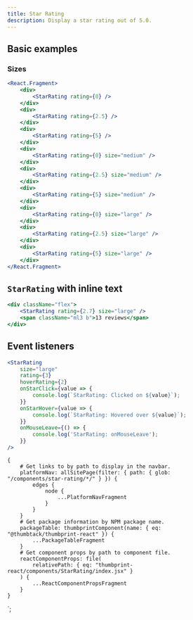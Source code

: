 ```yaml
---
title: Star Rating
description: Display a star rating out of 5.0.
---
```



<ComponentHeader data={props.data} />

## Basic examples

### Sizes

```jsx
<React.Fragment>
    <div>
        <StarRating rating={0} />
    </div>
    <div>
        <StarRating rating={2.5} />
    </div>
    <div>
        <StarRating rating={5} />
    </div>
    <div>
        <StarRating rating={0} size="medium" />
    </div>
    <div>
        <StarRating rating={2.5} size="medium" />
    </div>
    <div>
        <StarRating rating={5} size="medium" />
    </div>
    <div>
        <StarRating rating={0} size="large" />
    </div>
    <div>
        <StarRating rating={2.5} size="large" />
    </div>
    <div>
        <StarRating rating={5} size="large" />
    </div>
</React.Fragment>
```

## `StarRating` with inline text

```jsx
<div className="flex">
    <StarRating rating={2.7} size="large" />
    <span className="ml3 b">13 reviews</span>
</div>
```

## Event listeners

```jsx
<StarRating
    size="large"
    rating={3}
    hoverRating={2}
    onStarClick={value => {
        console.log(`StarRating: Clicked on ${value}`);
    }}
    onStarHover={value => {
        console.log(`StarRating: Hovered over ${value}`);
    }}
    onMouseLeave={() => {
        console.log('StarRating: onMouseLeave');
    }}
/>
```

<ComponentFooter data={props.data} />

    {
        # Get links to by path to display in the navbar.
        platformNav: allSitePage(filter: { path: { glob: "/components/star-rating/*/" } }) {
            edges {
                node {
                    ...PlatformNavFragment
                }
            }
        }
        # Get package information by NPM package name.
        packageTable: thumbprintComponent(name: { eq: "@thumbtack/thumbprint-react" }) {
            ...PackageTableFragment
        }
        # Get component props by path to component file.
        reactComponentProps: file(
            relativePath: { eq: "thumbprint-react/components/StarRating/index.jsx" }
        ) {
            ...ReactComponentPropsFragment
        }
    }
`;
